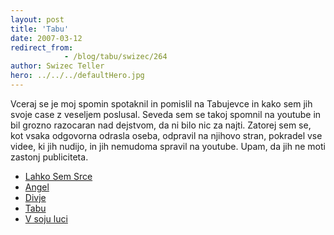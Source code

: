 ```yaml
---
layout: post
title: 'Tabu'
date: 2007-03-12
redirect_from: 
            - /blog/tabu/swizec/264
author: Swizec Teller
hero: ../../../defaultHero.jpg
---
```

Vceraj se je moj spomin spotaknil in pomislil na Tabujevce in kako sem jih svoje case z veseljem poslusal. Seveda sem se takoj spomnil na youtube in bil grozno razocaran nad dejstvom, da ni bilo nic za najti. Zatorej sem se, kot vsaka odgovorna odrasla oseba, odpravil na njihovo stran, pokradel vse videe, ki jih nudijo, in jih nemudoma spravil na youtube. Upam, da jih ne moti zastonj publiciteta.

- [Lahko Sem Srce](http://youtube.com/watch?v=t6gwncRfmhE)
- [Angel](http://youtube.com/watch?v=1YZ97JIW49Y)
- [Divje](http://youtube.com/watch?v=c2PbpxD6Z2o)
- [Tabu](http://youtube.com/watch?v=wRQzf_hvqR8)
- [V soju luci](http://youtube.com/watch?v=c0t1qG19azQ)
